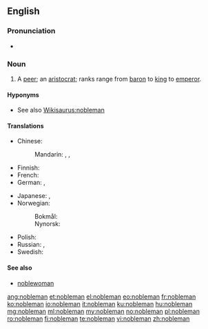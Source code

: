 ==English==

===Pronunciation===
*{{audio|en-us-nobleman.ogg|Audio (US)}}

===Noun===
{{en-noun|noblemen}}

# A [[peer]]; an [[aristocrat]]; ranks range from [[baron]] to [[king]] to [[emperor]].

====Hyponyms====
* See also [[Wikisaurus:nobleman]]

====Translations====
{{trans-top|a man of noble rank, title, or status; peer; aristocrat}}
* Chinese:
*: Mandarin: {{t|cmn|貴族|sc=Hani}}, {{t|cmn|贵族|tr=guìzú|sc=Hani}}, {{t|cmn|君子|tr=jūnzǐ|sc=Hani}}
* Finnish: {{t+|fi|aatelismies}}
* French: {{t+|fr|noble|m|f}}
* German: {{t+|de|Edelmann|m}}, {{t+|de|Adeliger|m}}
{{trans-mid}}
* Japanese: {{t+|ja|貴族|tr=きぞく, kizoku|sc=Jpan}}, {{t+|ja|華族|tr=かぞく, kazoku|sc=Jpan}}
* Norwegian:
*: Bokmål: {{t+|nb|adelsmann|m}}
*: Nynorsk: {{t-|nn|adelsmann|m}}
* Polish: {{t+|pl|szlachcic|m}}
* Russian: {{t+|ru|дворянин|m|tr=dvorjanín|sc=Cyrl}}, {{t+|ru|вельможа|m|tr=velʹmóža|sc=Cyrl}} {{qualifier|grandee}}
* Swedish: {{t+|sv|adelsman|c}}
{{trans-bottom}}

====See also====
* [[noblewoman]]

[[ang:nobleman]]
[[et:nobleman]]
[[el:nobleman]]
[[eo:nobleman]]
[[fr:nobleman]]
[[ko:nobleman]]
[[io:nobleman]]
[[it:nobleman]]
[[ku:nobleman]]
[[hu:nobleman]]
[[mg:nobleman]]
[[ml:nobleman]]
[[my:nobleman]]
[[no:nobleman]]
[[pl:nobleman]]
[[ro:nobleman]]
[[fi:nobleman]]
[[te:nobleman]]
[[vi:nobleman]]
[[zh:nobleman]]